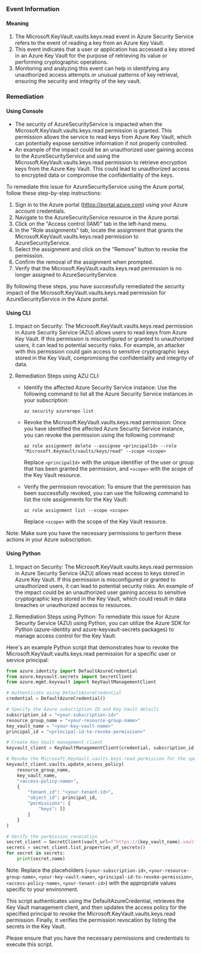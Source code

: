 
### Event Information

#### Meaning

1. The Microsoft.KeyVault.vaults.keys.read event in Azure Security Service refers to the event of reading a key from an Azure Key Vault.
2. This event indicates that a user or application has accessed a key stored in an Azure Key Vault for the purpose of retrieving its value or performing cryptographic operations.
3. Monitoring and analyzing this event can help in identifying any unauthorized access attempts or unusual patterns of key retrieval, ensuring the security and integrity of the key vault.

### Remediation

#### Using Console

- The security of AzureSecurityService is impacted when the Microsoft.KeyVault.vaults.keys.read permission is granted. This permission allows the service to read keys from Azure Key Vault, which can potentially expose sensitive information if not properly controlled.
- An example of the impact could be an unauthorized user gaining access to the AzureSecurityService and using the Microsoft.KeyVault.vaults.keys.read permission to retrieve encryption keys from the Azure Key Vault. This could lead to unauthorized access to encrypted data or compromise the confidentiality of the keys.

To remediate this issue for AzureSecurityService using the Azure portal, follow these step-by-step instructions:

1. Sign in to the Azure portal (https://portal.azure.com) using your Azure account credentials.
2. Navigate to the AzureSecurityService resource in the Azure portal.
3. Click on the "Access control (IAM)" tab in the left-hand menu.
4. In the "Role assignments" tab, locate the assignment that grants the Microsoft.KeyVault.vaults.keys.read permission to AzureSecurityService.
5. Select the assignment and click on the "Remove" button to revoke the permission.
6. Confirm the removal of the assignment when prompted.
7. Verify that the Microsoft.KeyVault.vaults.keys.read permission is no longer assigned to AzureSecurityService.

By following these steps, you have successfully remediated the security impact of the Microsoft.KeyVault.vaults.keys.read permission for AzureSecurityService in the Azure portal.

#### Using CLI

1. Impact on Security: The Microsoft.KeyVault.vaults.keys.read permission in Azure Security Service (AZU) allows users to read keys from Azure Key Vault. If this permission is misconfigured or granted to unauthorized users, it can lead to potential security risks. For example, an attacker with this permission could gain access to sensitive cryptographic keys stored in the Key Vault, compromising the confidentiality and integrity of data.

2. Remediation Steps using AZU CLI:
   - Identify the affected Azure Security Service instance: Use the following command to list all the Azure Security Service instances in your subscription:
     ```
     az security azurerepo list
     ```

   - Revoke the Microsoft.KeyVault.vaults.keys.read permission: Once you have identified the affected Azure Security Service instance, you can revoke the permission using the following command:
     ```
     az role assignment delete --assignee <principalId> --role "Microsoft.KeyVault/vaults/keys/read" --scope <scope>
     ```
     Replace `<principalId>` with the unique identifier of the user or group that has been granted the permission, and `<scope>` with the scope of the Key Vault resource.

   - Verify the permission revocation: To ensure that the permission has been successfully revoked, you can use the following command to list the role assignments for the Key Vault:
     ```
     az role assignment list --scope <scope>
     ```
     Replace `<scope>` with the scope of the Key Vault resource.

Note: Make sure you have the necessary permissions to perform these actions in your Azure subscription.

#### Using Python

1. Impact on Security: The Microsoft.KeyVault.vaults.keys.read permission in Azure Security Service (AZU) allows read access to keys stored in Azure Key Vault. If this permission is misconfigured or granted to unauthorized users, it can lead to potential security risks. An example of the impact could be an unauthorized user gaining access to sensitive cryptographic keys stored in the Key Vault, which could result in data breaches or unauthorized access to resources.

2. Remediation Steps using Python: To remediate this issue for Azure Security Service (AZU) using Python, you can utilize the Azure SDK for Python (azure-identity and azure-keyvault-secrets packages) to manage access control for the Key Vault.

Here's an example Python script that demonstrates how to revoke the Microsoft.KeyVault.vaults.keys.read permission for a specific user or service principal:

```python
from azure.identity import DefaultAzureCredential
from azure.keyvault.secrets import SecretClient
from azure.mgmt.keyvault import KeyVaultManagementClient

# Authenticate using DefaultAzureCredential
credential = DefaultAzureCredential()

# Specify the Azure subscription ID and Key Vault details
subscription_id = "<your-subscription-id>"
resource_group_name = "<your-resource-group-name>"
key_vault_name = "<your-key-vault-name>"
principal_id = "<principal-id-to-revoke-permission>"

# Create Key Vault management client
keyvault_client = KeyVaultManagementClient(credential, subscription_id)

# Revoke the Microsoft.KeyVault.vaults.keys.read permission for the specified principal
keyvault_client.vaults.update_access_policy(
    resource_group_name,
    key_vault_name,
    "<access-policy-name>",
    {
        "tenant_id": "<your-tenant-id>",
        "object_id": principal_id,
        "permissions": {
            "keys": []
        }
    }
)

# Verify the permission revocation
secret_client = SecretClient(vault_url=f"https://{key_vault_name}.vault.azure.net", credential=credential)
secrets = secret_client.list_properties_of_secrets()
for secret in secrets:
    print(secret.name)
```

Note: Replace the placeholders (`<your-subscription-id>`, `<your-resource-group-name>`, `<your-key-vault-name>`, `<principal-id-to-revoke-permission>`, `<access-policy-name>`, `<your-tenant-id>`) with the appropriate values specific to your environment.

This script authenticates using the DefaultAzureCredential, retrieves the Key Vault management client, and then updates the access policy for the specified principal to revoke the Microsoft.KeyVault.vaults.keys.read permission. Finally, it verifies the permission revocation by listing the secrets in the Key Vault.

Please ensure that you have the necessary permissions and credentials to execute this script.


